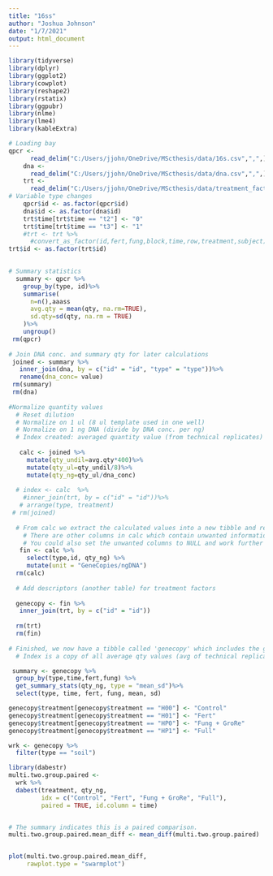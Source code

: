 ```yaml
---
title: "16ss"
author: "Joshua Johnson"
date: "1/7/2021"
output: html_document
---
```


<!-- Packages -->

```r
library(tidyverse)
library(dplyr)
library(ggplot2)
library(cowplot)
library(reshape2)
library(rstatix)
library(ggpubr)
library(nlme)
library(lme4)
library(kableExtra)
```

<!-- Data load -->
```r
# Loading bay
qpcr <- 
      read_delim("C:/Users/jjohn/OneDrive/MScthesis/data/16s.csv",",",) #gene copy numbers from qpcr instrument
    dna <- 
      read_delim("C:/Users/jjohn/OneDrive/MScthesis/data/dna.csv",",",) # dna concentration of samples
    trt <-
      read_delim("C:/Users/jjohn/OneDrive/MScthesis/data/treatment_factors.csv",",",) #treatment index
# Variable type changes 
    qpcr$id <- as.factor(qpcr$id)
    dna$id <- as.factor(dna$id)
    trt$time[trt$time == "t2"] <- "0"
    trt$time[trt$time == "t3"] <- "1"
    #trt <- trt %>%
      #convert_as_factor(id,fert,fung,block,time,row,treatment,subject) # easier when more than one needs to change
trt$id <- as.factor(trt$id)
    
```    
    
<!-- Data mangling -->
```r
# Summary statistics
  summary <- qpcr %>%
    group_by(type, id)%>%                                    
    summarise(
      n=n(),aaass
      avg.qty = mean(qty, na.rm=TRUE),
      sd.qty=sd(qty, na.rm = TRUE) 
    )%>% 
    ungroup()
 rm(qpcr)
 
# Join DNA conc. and summary qty for later calculations  
 joined <- summary %>% 
   inner_join(dna, by = c("id" = "id", "type" = "type"))%>% 
   rename(dna_conc= value)
 rm(summary)
 rm(dna)
 
#Normalize quantity values
  # Reset dilution
  # Normalize on 1 ul (8 ul template used in one well)
  # Normalize on 1 ng DNA (divide by DNA conc. per ng)
  # Index created: averaged quantity value (from technical replicates) for each replicate
 
   calc <- joined %>%
     mutate(qty_undil=avg.qty*400)%>% 
     mutate(qty_ul=qty_undil/8)%>% 
     mutate(qty_ng=qty_ul/dna_conc)
   
  # index <- calc  %>% 
    #inner_join(trt, by = c("id" = "id"))%>%
   # arrange(type, treatment)
 # rm(joined)
   
  # From calc we extract the calculated values into a new tibble and remove calc 
    # There are other columns in calc which contain unwanted information, hence the new tibble
    # You could also set the unwanted columns to NULL and work further with calc 
   fin <- calc %>% 
     select(type,id, qty_ng) %>% 
     mutate(unit = "GeneCopies/ngDNA")
  rm(calc)
  
  # Add descriptors (another table) for treatment factors
  
  genecopy <- fin %>% 
   inner_join(trt, by = c("id" = "id"))
  
  rm(trt)
  rm(fin)
  
# Finished, we now have a tibble called 'genecopy' which includes the gene copy numbers per ng DNA
  # Index is a copy of all average qty values (avg of technical replicates) for each replicate and is normalized on ng DNA
```

<!-- Summary Statistics -->

```r
 summary <- genecopy %>%
  group_by(type,time,fert,fung) %>%
  get_summary_stats(qty_ng, type = "mean_sd")%>%
  select(type, time, fert, fung, mean, sd)

genecopy$treatment[genecopy$treatment == "H00"] <- "Control"
genecopy$treatment[genecopy$treatment == "H01"] <- "Fert"
genecopy$treatment[genecopy$treatment == "HP0"] <- "Fung + GroRe"
genecopy$treatment[genecopy$treatment == "HP1"] <- "Full"

wrk <- genecopy %>%
  filter(type == "soil")
```


```r
library(dabestr)
multi.two.group.paired <- 
  wrk %>%
  dabest(treatment, qty_ng, 
         idx = c("Control", "Fert", "Fung + GroRe", "Full"),
         paired = TRUE, id.column = time)


# The summary indicates this is a paired comparison. 
multi.two.group.paired.mean_diff <- mean_diff(multi.two.group.paired)


plot(multi.two.group.paired.mean_diff, 
     rawplot.type = "swarmplot")
```

